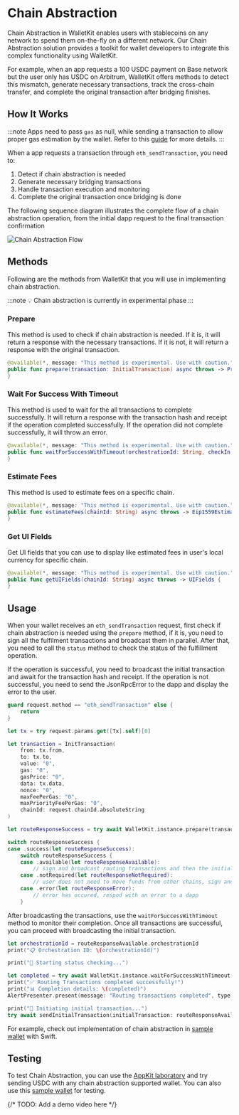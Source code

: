# Chain Abstraction

Chain Abstraction in WalletKit enables users with stablecoins on any network to spend them on-the-fly on a different network. Our Chain Abstraction solution provides a toolkit for wallet developers to integrate this complex functionality using WalletKit.

For example, when an app requests a 100 USDC payment on Base network but the user only has USDC on Arbitrum, WalletKit offers methods to detect this mismatch, generate necessary transactions, track the cross-chain transfer, and complete the original transaction after bridging finishes.

## How It Works

:::note
Apps need to pass `gas` as null, while sending a transaction to allow proper gas estimation by the wallet. Refer to this [guide](../../appkit/next/experimental/chain-abstraction.mdx) for more details.
:::

When a app requests a transaction through `eth_sendTransaction`, you need to:
1. Detect if chain abstraction is needed
2. Generate necessary bridging transactions
3. Handle transaction execution and monitoring
4. Complete the original transaction once bridging is done

The following sequence diagram illustrates the complete flow of a chain abstraction operation, from the initial dapp request to the final transaction confirmation

![Chain Abstraction Flow](/assets/chain-abstraction-flow.png)

## Methods

Following are the methods from WalletKit that you will use in implementing chain abstraction.

:::note
💡 Chain abstraction is currently in experimental phase
:::

### Prepare 

This method is used to check if chain abstraction is needed. If it is, it will return a response with the necessary transactions. 
If it is not, it will return a response with the original transaction. 

```swift
@available(*, message: "This method is experimental. Use with caution.")
public func prepare(transaction: InitialTransaction) async throws -> PrepareResponse {
}
```

### Wait For Success With Timeout

This method is used to wait for the all transactions to complete successfully. It will return a response with the transaction hash and receipt if the operation completed successfully. 
If the operation did not complete successfully, it will throw an error.

```swift
@available(*, message: "This method is experimental. Use with caution.")
public func waitForSuccessWithTimeout(orchestrationId: String, checkIn: UInt64, timeout: UInt64 = 180) async throws -> StatusResponseCompleted {
}
```

### Estimate Fees

This method is used to estimate fees on a specific chain. 

```swift
@available(*, message: "This method is experimental. Use with caution.")
public func estimateFees(chainId: String) async throws -> Eip1559Estimation {
}
```

### Get UI Fields

Get UI fields that you can use to display like estimated fees in user's local currency for specific chain.

```swift
@available(*, message: "This method is experimental. Use with caution.")
public func getUIFields(chainId: String) async throws -> UIFields {
}
```

## Usage

When your wallet receives an `eth_sendTransaction` request, first check if chain abstraction is needed using the `prepare` method, if it is, you need to sign all the fulfilment transactions and broadcast them in parallel. 
After that, you need to call the `status` method to check the status of the fulfillment operation. 

If the operation is successful, you need to broadcast the initial transaction and await for the transaction hash and receipt. 
If the operation is not successful, you need to send the JsonRpcError to the dapp and display the error to the user. 

```swift
guard request.method == "eth_sendTransaction" else {
    return
}

let tx = try request.params.get([Tx].self)[0]

let transaction = InitTransaction(
    from: tx.from,
    to: tx.to,
    value: "0",
    gas: "0",
    gasPrice: "0",
    data: tx.data,
    nonce: "0",
    maxFeePerGas: "0",
    maxPriorityFeePerGas: "0",
    chainId: request.chainId.absoluteString
)

let routeResponseSuccess = try await WalletKit.instance.prepare(transaction: transaction)

switch routeResponseSuccess {
case .success(let routeResponseSuccess):
    switch routeResponseSuccess {
    case .available(let routeResponseAvailable):
        // sign and broadcast routing transactions and then the initial transaction
    case .notRequired(let routeResponseNotRequired):
        // user does not need to move funds from other chains, sign and broadcast original transaction
    case .error(let routeResponseError):
        // error has occured, respod with an error to a dapp
    }
```

After broadcasting the transactions, use the `waitForSuccessWithTimeout` method to monitor their completion. Once all transactions are successful, you can proceed with broadcasting the initial transaction.

```swift 
let orchestrationId = routeResponseAvailable.orchestrationId
print("📋 Orchestration ID: \(orchestrationId)")

print("🔄 Starting status checking...")

let completed = try await WalletKit.instance.waitForSuccessWithTimeout(orchestrationId: orchestrationId, checkIn: 5, timeout: 180)
print("✅ Routing Transactions completed successfully!")
print("📊 Completion details: \(completed)")
AlertPresenter.present(message: "Routing transactions completed", type: .success)

print("🚀 Initiating initial transaction...")
try await sendInitialTransaction(initialTransaction: routeResponseAvailable.initialTransaction)
```

For example, check out implementation of chain abstraction in [sample wallet](https://github.com/reown-com/reown-swift/blob/develop/Example/WalletApp/PresentationLayer/Wallet/CATransactionModal/CATransactionPresenter.swift) with Swift. 

## Testing 

To test Chain Abstraction, you can use the [AppKit laboratory](https://appkit-lab.reown.com/library/wagmi/) and try sending USDC with any chain abstraction supported wallet. 
You can also use this [sample wallet](https://testflight.apple.com/join/09bTAryp) for testing. 

{/* TODO: Add a demo video here */}